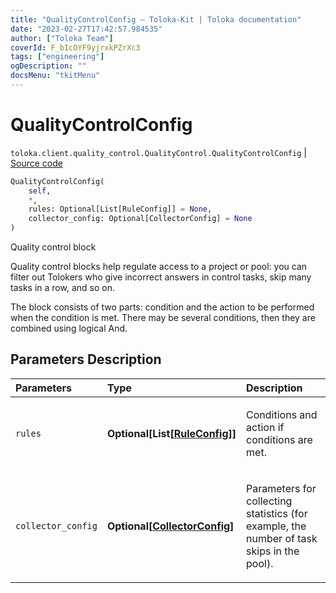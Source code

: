```yaml
---
title: "QualityControlConfig — Toloka-Kit | Toloka documentation"
date: "2023-02-27T17:42:57.984535"
author: ["Toloka Team"]
coverId: F_bIcOYF9yjrxkPZrXc3
tags: ["engineering"]
ogDescription: ""
docsMenu: "tkitMenu"
---
```


# QualityControlConfig
`toloka.client.quality_control.QualityControl.QualityControlConfig` | [Source code](https://github.com/Toloka/toloka-kit/blob/v1.1.4/src/client/quality_control.py#L108)

```python
QualityControlConfig(
    self,
    *,
    rules: Optional[List[RuleConfig]] = None,
    collector_config: Optional[CollectorConfig] = None
)
```

Quality control block

Quality control blocks help regulate access to a project or pool: you can filter out Tolokers who give incorrect answers
in control tasks, skip many tasks in a row, and so on.

The block consists of two parts: condition and the action to be performed when the condition is met.
There may be several conditions, then they are combined using logical And.

## Parameters Description

| Parameters | Type | Description |
| :----------| :----| :-----------|
`rules`|**Optional\[List\[[RuleConfig](/docs/toloka-kit/reference/toloka.client.quality_control.QualityControl.QualityControlConfig.RuleConfig)\]\]**|<p>Conditions and action if conditions are met.</p>
`collector_config`|**Optional\[[CollectorConfig](/docs/toloka-kit/reference/toloka.client.collectors.CollectorConfig)\]**|<p>Parameters for collecting statistics (for example, the number of task skips in the pool).</p>